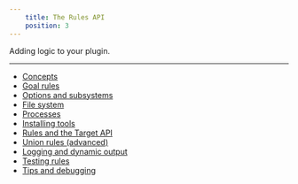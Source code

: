 ```yaml
---
    title: The Rules API
    position: 3
---
```


Adding logic to your plugin.

---

- [Concepts](./concepts.mdx)
- [Goal rules](./goal-rules.mdx)
- [Options and subsystems](./options-and-subsystems.mdx)
- [File system](./file-system.mdx)
- [Processes](./processes.mdx)
- [Installing tools](./installing-tools.mdx)
- [Rules and the Target API](./rules-and-the-target-api.mdx)
- [Union rules (advanced)](<./union-rules-(advanced).mdx>)
- [Logging and dynamic output](./logging-and-dynamic-output.mdx)
- [Testing rules](./testing-plugins.mdx)
- [Tips and debugging](./tips-and-debugging.mdx)


